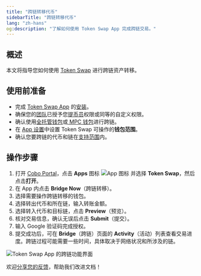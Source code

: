 ```yaml
---
title: "跨链转移代币"
sidebarTitle: "跨链转移代币"
lang: "zh-hans"
og:description: "了解如何使用 Token Swap App 完成跨链交易。"
---
```


## 概述

本文将指导您如何使用 [Token Swap](/cn/apps/token-swap/introduction) 进行跨链资产转移。

## 使用前准备
- 完成 [Token Swap App](/cn/apps/token-swap/introduction) 的[安装](/cn/apps/browse-and-install)。
- 确保您的[团队](/cn/portal/organization/introduction)已授予您[提币员](/cn/portal/risk-controls/roles-and-permissions)权限或同等的自定义权限。
- 确认使用[全托管钱包](/cn/portal/custodial-wallets/introduction)或[ MPC 钱包](/cn/portal/mpc-wallets/introduction)进行跨链。
- 在 [App 设置](/cn/apps/app-settings)中设置 Token Swap 可操作的**钱包范围**。
- 确认您要跨链的代币和链在[支持范围](/cn/apps/token-swap/bridge/supported-assets)内。

## 操作步骤
1. 打开 [Cobo Portal](https://portal.cobo.com/login)，点击 **Apps** 图标 <img src="/en/images/common/icon_apps.svg" className="icon" alt="App 图标" /> 并选择 **Token Swap**，然后点击**打开**。
2. 在 App 内点击 **Bridge Now**（跨链转移）。
3. 选择需要操作跨链转移的钱包。
4. 选择转出代币和所在链，输入转账金额。
5. 选择转入代币和目标链，点击 **Preview**（预览）。
6. 核对交易信息，确认无误后点击 **Submit**（提交）。
7. 输入 Google 验证码完成授权。
8. 提交成功后，可在 **Bridge**（跨链）页面的 **Activity**（活动）列表查看交易进度。跨链过程可能需要一些时间，具体取决于网络状况和所涉及的链。

<img src="/en/images/portal-apps/bridge/bridge-dashboard.svg" className="screenshot_full_screen" alt="Token Swap App 的跨链功能界面" />

<Tip>欢迎[分享您的反馈](https://forms.zohopublic.com/cobo/form/DocumentFeedbackForm/formperma/QvLOhxJv1_JMsJ-1dleZ8Itb_7rzN-LtgvsDdxosoVI?referrername=manuals)，帮助我们改进文档！</Tip>
